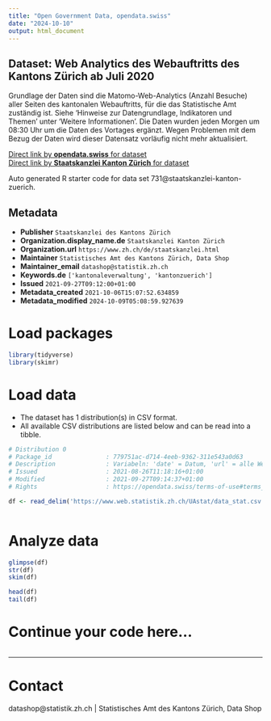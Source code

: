 ```yaml
---
title: "Open Government Data, opendata.swiss"
date: "2024-10-10"
output: html_document
---
```


## Dataset: Web Analytics des Webauftritts des Kantons Zürich ab Juli 2020

Grundlage der Daten sind die Matomo-Web-Analytics (Anzahl Besuche) aller Seiten des kantonalen Webauftritts, für die das Statistische Amt zuständig ist. Siehe 'Hinweise zur Datengrundlage, Indikatoren und Themen' unter 'Weitere Informationen'. Die Daten wurden jeden Morgen um 08:30 Uhr um die Daten des Vortages ergänzt. Wegen Problemen mit dem Bezug der Daten wird dieser Datensatz vorläufig nicht mehr aktualisiert.

[Direct link by **opendata.swiss** for dataset](https://opendata.swiss/de/dataset/web-analytics-des-webauftritts-des-kantons-zurich-ab-juli-2020)<br>
[Direct link by **Staatskanzlei Kanton Zürich** for dataset](https://openzh.shinyapps.io/UAstat/)

Auto generated R starter code for data set 731@staatskanzlei-kanton-zuerich.

## Metadata

- **Publisher** `Staatskanzlei des Kantons Zürich`
- **Organization.display_name.de** `Staatskanzlei Kanton Zürich`
- **Organization.url** `https://www.zh.ch/de/staatskanzlei.html`
- **Maintainer** `Statistisches Amt des Kantons Zürich, Data Shop`
- **Maintainer_email** `datashop@statistik.zh.ch`
- **Keywords.de** `['kantonaleverwaltung', 'kantonzuerich']`
- **Issued** `2021-09-27T09:12:00+01:00`
- **Metadata_created** `2021-10-06T15:07:52.634859`
- **Metadata_modified** `2024-10-09T05:08:59.927639`


# Load packages

```r

library(tidyverse)
library(skimr)

```

# Load data

-   The dataset has 1 distribution(s) in CSV format.
-   All available CSV distributions are listed below and can be read into a tibble.

```r

# Distribution 0
# Package_id               : 779751ac-d714-4eeb-9362-311e543a0d63
# Description              : Variabeln: 'date' = Datum, 'url' = alle Webseiten, bei denen unter ‘Kontakt’ (im Footer) das Statistische Amt aufgeführt ist; die Webseiten-URLs sind auf die Basis-URLs gekürzt und aggregiert (Basis-URL = Alle Parameter nach dem ersten Auftreten von “html” werden abgeschnitten), 'theme' = die Themen entsprechen dem in der URL einer Webseite erstgenannten Thema (mögliche erstgenannte Themen sind auf der Homepage von zh.ch aufgeführt), 'nb_visits' = Anzahl Seitenbesuche; nach 30 Minuten Seiteninaktivität wird der Besuch neu gezählt.
# Issued                   : 2021-08-26T11:18:16+01:00
# Modified                 : 2021-09-27T09:14:37+01:00
# Rights                   : https://opendata.swiss/terms-of-use#terms_by

df <- read_delim('https://www.web.statistik.zh.ch/UAstat/data_stat.csv')



```

# Analyze data

```r

glimpse(df)
str(df)
skim(df)

head(df)
tail(df)

```

# Continue your code here...

```r

```

------------------------------------------------------------------------

# Contact

datashop@statistik.zh.ch | Statistisches Amt des Kantons Zürich, Data Shop
